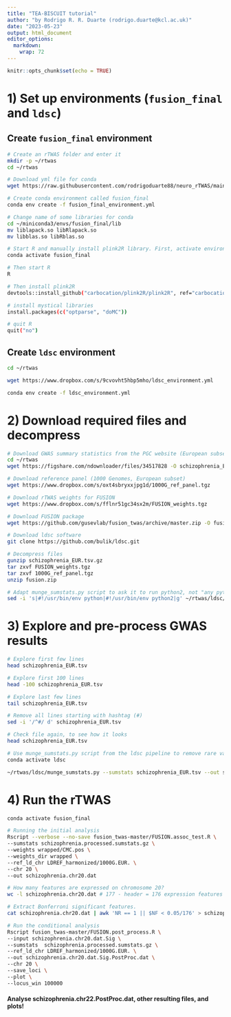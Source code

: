 ```yaml
---
title: "TEA-BISCUIT tutorial"
author: "by Rodrigo R. R. Duarte (rodrigo.duarte@kcl.ac.uk)"
date: "2023-05-23"
output: html_document
editor_options: 
  markdown: 
    wrap: 72
---
```


```r
knitr::opts_chunk$set(echo = TRUE)
```

# 1) Set up environments (`fusion_final` and `ldsc`)

## Create `fusion_final` environment

```bash

# Create an rTWAS folder and enter it
mkdir -p ~/rtwas 
cd ~/rtwas

# Download yml file for conda
wget https://raw.githubusercontent.com/rodrigoduarte88/neuro_rTWAS/main/fusion_final_environment.yml 

# Create conda environment called fusion_final
conda env create -f fusion_final_environment.yml

# Change name of some libraries for conda
cd ~/miniconda3/envs/fusion_final/lib 
mv liblapack.so libRlapack.so 
mv libblas.so libRblas.so

# Start R and manually install plink2R library. First, activate environment
conda activate fusion_final

# Then start R
R

# Then install plink2R
devtools::install_github("carbocation/plink2R/plink2R", ref="carbocation-permit-r361")

# install mystical libraries
install.packages(c("optparse", "doMC"))

# quit R
quit("no")
```

## Create `ldsc` environment 

```bash
cd ~/rtwas

wget https://www.dropbox.com/s/9cvovht5hbp5mho/ldsc_environment.yml

conda env create -f ldsc_environment.yml

```

# 2) Download required files and decompress 

```bash

# Download GWAS summary statistics from the PGC website (European subset, schizophrenia)
cd ~/rtwas
wget https://figshare.com/ndownloader/files/34517828 -O schizophrenia_EUR.tsv.gz

# Download reference panel (1000 Genomes, European subset)
wget https://www.dropbox.com/s/oxt4sbryxxjpg1d/1000G_ref_panel.tgz

# Download rTWAS weights for FUSION
wget https://www.dropbox.com/s/fflnr51gc34sx2m/FUSION_weights.tgz

# Download FUSION package
wget https://github.com/gusevlab/fusion_twas/archive/master.zip -O fusion.zip

# Download ldsc software
git clone https://github.com/bulik/ldsc.git 

# Decompress files
gunzip schizophrenia_EUR.tsv.gz 
tar zxvf FUSION_weights.tgz 
tar zxvf 1000G_ref_panel.tgz 
unzip fusion.zip

# Adapt munge_sumstats.py script to ask it to run python2, not "any python available"
sed -i 's|#!/usr/bin/env python|#!/usr/bin/env python2|g' ~/rtwas/ldsc/munge_sumstats.py 

```

# 3) Explore and pre-process GWAS results

```bash

# Explore first few lines
head schizophrenia_EUR.tsv 

# Explore first 100 lines
head -100 schizophrenia_EUR.tsv 

# Explore last few lines
tail schizophrenia_EUR.tsv

# Remove all lines starting with hashtag (#)
sed -i '/^#/ d' schizophrenia_EUR.tsv

# Check file again, to see how it looks 
head schizophrenia_EUR.tsv 

# Use munge_sumstats.py script from the ldsc pipeline to remove rare variants or other variants that offend typical QC criteria (see https://github.com/bulik/ldsc)
conda activate ldsc 

~/rtwas/ldsc/munge_sumstats.py --sumstats schizophrenia_EUR.tsv --out schizophrenia.processed --snp ID --a1 A1 --a2 A2 --p PVAL --N-col NEFF --info IMPINFO --chunksize 500000

```

# 4) Run the rTWAS 

```bash
conda activate fusion_final

# Running the initial analysis
Rscript --verbose --no-save fusion_twas-master/FUSION.assoc_test.R \
--sumstats schizophrenia.processed.sumstats.gz \
--weights wrapped/CMC.pos \
--weights_dir wrapped \
--ref_ld_chr LDREF_harmonized/1000G.EUR. \
--chr 20 \
--out schizophrenia.chr20.dat

# How many features are expressed on chromosome 20?
wc -l schizophrenia.chr20.dat # 177 - header = 176 expression features

# Extract Bonferroni significant features.
cat schizophrenia.chr20.dat | awk 'NR == 1 || $NF < 0.05/176' > schizophrenia.chr20.dat.Sig

# Run the conditional analysis
Rscript fusion_twas-master/FUSION.post_process.R \
--input schizophrenia.chr20.dat.Sig \
--sumstats  schizophrenia.processed.sumstats.gz \
--ref_ld_chr LDREF_harmonized/1000G.EUR. \
--out schizophrenia.chr20.dat.Sig.PostProc.dat \
--chr 20 \
--save_loci \
--plot \
--locus_win 100000 

```

#### Analyse schizophrenia.chr22.PostProc.dat, other resulting files, and plots!
